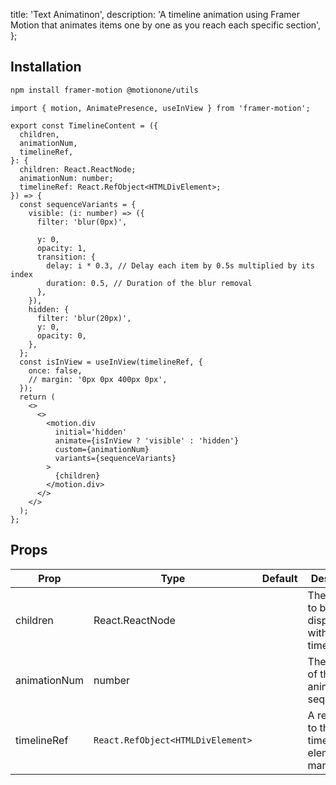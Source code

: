   title: 'Text Animatinon',
  description:
    'A timeline animation using Framer Motion that animates items one by one as you reach each specific section',
};

<ComponentCodePreview name='timeline-animation' hasReTrigger responsive />

## Installation

```bash
npm install framer-motion @motionone/utils
```

```tsx framer-timeline.tsx
import { motion, AnimatePresence, useInView } from 'framer-motion';

export const TimelineContent = ({
  children,
  animationNum,
  timelineRef,
}: {
  children: React.ReactNode;
  animationNum: number;
  timelineRef: React.RefObject<HTMLDivElement>;
}) => {
  const sequenceVariants = {
    visible: (i: number) => ({
      filter: 'blur(0px)',

      y: 0,
      opacity: 1,
      transition: {
        delay: i * 0.3, // Delay each item by 0.5s multiplied by its index
        duration: 0.5, // Duration of the blur removal
      },
    }),
    hidden: {
      filter: 'blur(20px)',
      y: 0,
      opacity: 0,
    },
  };
  const isInView = useInView(timelineRef, {
    once: false,
    // margin: '0px 0px 400px 0px',
  });
  return (
    <>
      <>
        <motion.div
          initial='hidden'
          animate={isInView ? 'visible' : 'hidden'}
          custom={animationNum}
          variants={sequenceVariants}
        >
          {children}
        </motion.div>
      </>
    </>
  );
};
```

## Props

| Prop         | Type                               | Default | Description                                           |
| ------------ | ---------------------------------- | ------- | ----------------------------------------------------- |
| children     | React.ReactNode                    |         | The content to be displayed within the timeline.      |
| animationNum | number                             |         | The number of the animation sequence.                 |
| timelineRef  | `React.RefObject<HTMLDivElement> ` |         | A reference to the timeline element for manipulation. |
